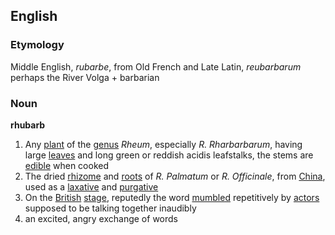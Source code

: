 ==English==
===Etymology===
Middle English, ''rubarbe'', from Old French and Late Latin, ''reubarbarum'' perhaps the River Volga + barbarian
===Noun===
'''rhubarb'''
#Any [[plant]] of the [[genus]] ''Rheum'', especially ''R. Rharbarbarum'', having large [[leaf|leaves]] and long green or reddish acidis leafstalks, the stems are [[edible]] when cooked
#The dried [[rhizome]] and [[root]]s of ''R. Palmatum'' or ''R. Officinale'', from [[China]], used as a [[laxative]] and [[purgative]]
#On the [[British]] [[stage]], reputedly the word [[mumble]]d repetitively by [[actor]]s supposed to be talking together inaudibly
#an excited, angry exchange of words